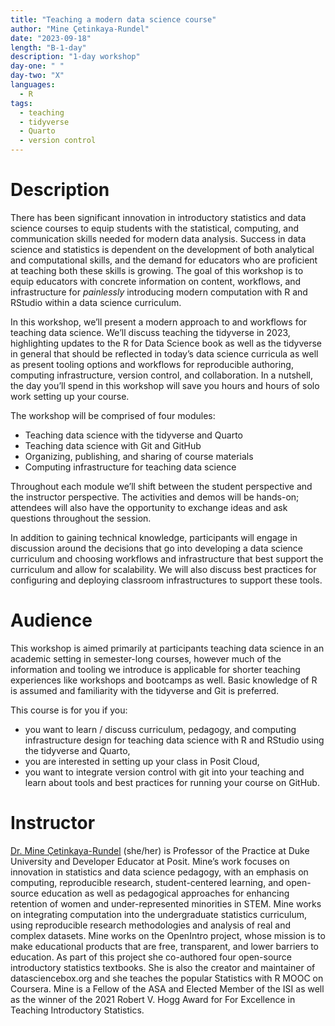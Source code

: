 ```yaml
---
title: "Teaching a modern data science course"
author: "Mine Çetinkaya-Rundel"
date: "2023-09-18"
length: "B-1-day"
description: "1-day workshop"
day-one: " "
day-two: "X"
languages:
  - R
tags:
  - teaching
  - tidyverse
  - Quarto
  - version control
---
```


# Description

There has been significant innovation in introductory statistics and data science courses to equip students with the statistical, computing, and communication skills needed for modern data analysis. Success in data science and statistics is dependent on the development of both analytical and computational skills, and the demand for educators who are proficient at teaching both these skills is growing. The goal of this workshop is to equip educators with concrete information on content, workflows, and infrastructure for *painlessly* introducing modern computation with R and RStudio within a data science curriculum.

In this workshop, we'll present a modern approach to and workflows for teaching data science. We'll discuss teaching the tidyverse in 2023, highlighting updates to the R for Data Science book as well as the tidyverse in general that should be reflected in today's data science curricula as well as present tooling options and workflows for reproducible authoring, computing infrastructure, version control, and collaboration. In a nutshell, the day you'll spend in this workshop will save you hours and hours of solo work setting up your course.

The workshop will be comprised of four modules:

-   Teaching data science with the tidyverse and Quarto
-   Teaching data science with Git and GitHub
-   Organizing, publishing, and sharing of course materials
-   Computing infrastructure for teaching data science

Throughout each module we'll shift between the student perspective and the instructor perspective. The activities and demos will be hands-on; attendees will also have the opportunity to exchange ideas and ask questions throughout the session.

In addition to gaining technical knowledge, participants will engage in discussion around the decisions that go into developing a data science curriculum and choosing workflows and infrastructure that best support the curriculum and allow for scalability. We will also discuss best practices for configuring and deploying classroom infrastructures to support these tools.

# Audience

This workshop is aimed primarily at participants teaching data science in an academic setting in semester-long courses, however much of the information and tooling we introduce is applicable for shorter teaching experiences like workshops and bootcamps as well. Basic knowledge of R is assumed and familiarity with the tidyverse and Git is preferred.

This course is for you if you:

-   you want to learn / discuss curriculum, pedagogy, and computing infrastructure design for teaching data science with R and RStudio using the tidyverse and Quarto,
-   you are interested in setting up your class in Posit Cloud,
-   you want to integrate version control with git into your teaching and learn about tools and best practices for running your course on GitHub.

# Instructor

[Dr. Mine Çetinkaya-Rundel](http://mine-cr.com/) (she/her) is Professor of the Practice at Duke University and Developer Educator at Posit. Mine's work focuses on innovation in statistics and data science pedagogy, with an emphasis on computing, reproducible research, student-centered learning, and open-source education as well as pedagogical approaches for enhancing retention of women and under-represented minorities in STEM. Mine works on integrating computation into the undergraduate statistics curriculum, using reproducible research methodologies and analysis of real and complex datasets. Mine works on the OpenIntro project, whose mission is to make educational products that are free, transparent, and lower barriers to education. As part of this project she co-authored four open-source introductory statistics textbooks. She is also the creator and maintainer of datasciencebox.org and she teaches the popular Statistics with R MOOC on Coursera. Mine is a Fellow of the ASA and Elected Member of the ISI as well as the winner of the 2021 Robert V. Hogg Award for For Excellence in Teaching Introductory Statistics.\

\
